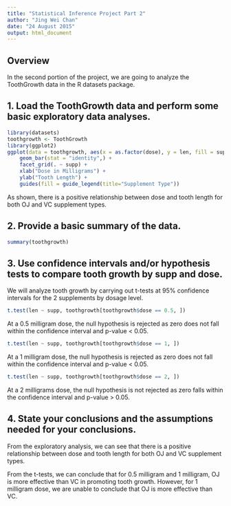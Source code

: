 ```yaml
---
title: "Statistical Inference Project Part 2"
author: "Jing Wei Chan"
date: "24 August 2015"
output: html_document
---
```


## Overview

In the second portion of the project, we are going to analyze the ToothGrowth data in the R datasets package. 

## 1. Load the ToothGrowth data and perform some basic exploratory data analyses.

```r
library(datasets)
toothgrowth <- ToothGrowth
library(ggplot2)
ggplot(data = toothgrowth, aes(x = as.factor(dose), y = len, fill = supp)) +
    geom_bar(stat = "identity",) +
    facet_grid(. ~ supp) +
    xlab("Dose in Milligrams") +
    ylab("Tooth Length") +
    guides(fill = guide_legend(title="Supplement Type"))
```

As shown, there is a positive relationship between dose and tooth length for both OJ and VC supplement types.

## 2. Provide a basic summary of the data.

```r
summary(toothgrowth)
```

## 3. Use confidence intervals and/or hypothesis tests to compare tooth growth by supp and dose.

We will analyze tooth growth by carrying out t-tests at 95% confidence intervals for the 2 supplements by dosage level.

```r
t.test(len ~ supp, toothgrowth[toothgrowth$dose == 0.5, ])
```

At a 0.5 milligram dose, the null hypothesis is rejected as zero does not fall within the confidence interval and p-value < 0.05.

```r
t.test(len ~ supp, toothgrowth[toothgrowth$dose == 1, ])
```

At a 1 milligram dose, the null hypothesis is rejected as zero does not fall within the confidence interval and p-value < 0.05.

```r
t.test(len ~ supp, toothgrowth[toothgrowth$dose == 2, ])
```

At a 2 milligrams dose, the null hypothesis is not rejected as zero falls within the confidence interval and p-value > 0.05.

## 4. State your conclusions and the assumptions needed for your conclusions. 

From the exploratory analysis, we can see that there is a positive relationship between dose and tooth length for both OJ and VC supplement types.

From the t-tests, we can conclude that for 0.5 milligram and 1 milligram, OJ is more effective than VC in promoting tooth growth. However, for 1 milligram dose, we are unable to conclude that OJ is more effective than VC.

